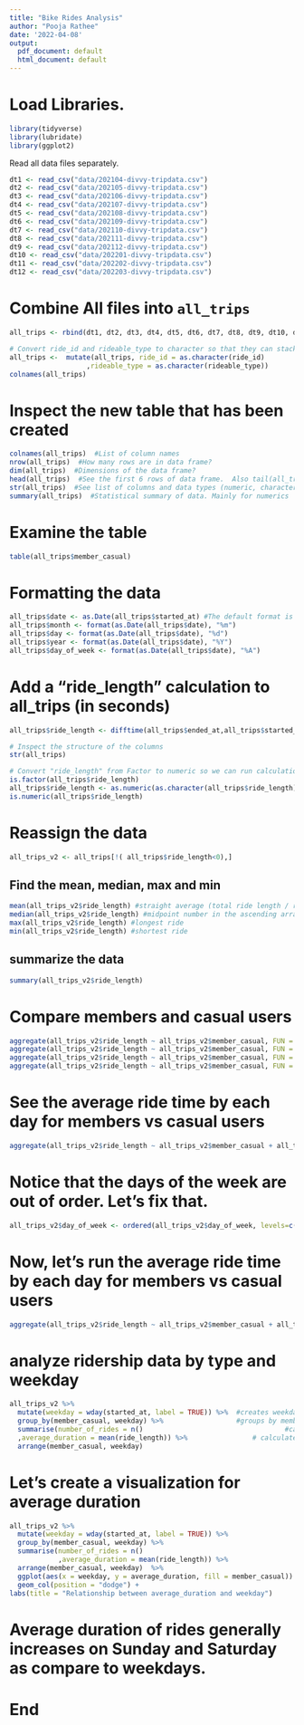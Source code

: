 ```yaml
---
title: "Bike Rides Analysis"
author: "Pooja Rathee"
date: '2022-04-08'
output:
  pdf_document: default
  html_document: default
---
```


# Load Libraries.

```r
library(tidyverse)
library(lubridate)
library(ggplot2)
```

Read all data files separately.

```r
dt1 <- read_csv("data/202104-divvy-tripdata.csv")
dt2 <- read_csv("data/202105-divvy-tripdata.csv")
dt3 <- read_csv("data/202106-divvy-tripdata.csv")
dt4 <- read_csv("data/202107-divvy-tripdata.csv")
dt5 <- read_csv("data/202108-divvy-tripdata.csv")
dt6 <- read_csv("data/202109-divvy-tripdata.csv")
dt7 <- read_csv("data/202110-divvy-tripdata.csv")
dt8 <- read_csv("data/202111-divvy-tripdata.csv")
dt9 <- read_csv("data/202112-divvy-tripdata.csv")
dt10 <- read_csv("data/202201-divvy-tripdata.csv")
dt11 <- read_csv("data/202202-divvy-tripdata.csv")
dt12 <- read_csv("data/202203-divvy-tripdata.csv")

```

# Combine All files into `all_trips`

```r
all_trips <- rbind(dt1, dt2, dt3, dt4, dt5, dt6, dt7, dt8, dt9, dt10, dt11, dt12)

# Convert ride_id and rideable_type to character so that they can stack correctly
all_trips <-  mutate(all_trips, ride_id = as.character(ride_id)
                   ,rideable_type = as.character(rideable_type)) 
colnames(all_trips)
```
# Inspect the new table that has been created
```r
colnames(all_trips)  #List of column names
nrow(all_trips)  #How many rows are in data frame?
dim(all_trips)  #Dimensions of the data frame?
head(all_trips)  #See the first 6 rows of data frame.  Also tail(all_trips)
str(all_trips)  #See list of columns and data types (numeric, character, etc)
summary(all_trips)  #Statistical summary of data. Mainly for numerics
```

# Examine the table
```r
table(all_trips$member_casual)
```

# Formatting the data
```r
all_trips$date <- as.Date(all_trips$started_at) #The default format is yyyy-mm-dd
all_trips$month <- format(as.Date(all_trips$date), "%m")
all_trips$day <- format(as.Date(all_trips$date), "%d")
all_trips$year <- format(as.Date(all_trips$date), "%Y")
all_trips$day_of_week <- format(as.Date(all_trips$date), "%A")
```                     
                           

# Add a "ride_length" calculation to all_trips (in seconds)
```r
all_trips$ride_length <- difftime(all_trips$ended_at,all_trips$started_at)

# Inspect the structure of the columns
str(all_trips)

# Convert "ride_length" from Factor to numeric so we can run calculations on the data
is.factor(all_trips$ride_length)
all_trips$ride_length <- as.numeric(as.character(all_trips$ride_length))
is.numeric(all_trips$ride_length)
```

# Reassign the data
```r
all_trips_v2 <- all_trips[!( all_trips$ride_length<0),]
```

## Find the mean, median, max and min
```r
mean(all_trips_v2$ride_length) #straight average (total ride length / rides)
median(all_trips_v2$ride_length) #midpoint number in the ascending array of ride lengths
max(all_trips_v2$ride_length) #longest ride
min(all_trips_v2$ride_length) #shortest ride
```

## summarize the data
```r
summary(all_trips_v2$ride_length)
```

# Compare members and casual users
```r
aggregate(all_trips_v2$ride_length ~ all_trips_v2$member_casual, FUN = mean)
aggregate(all_trips_v2$ride_length ~ all_trips_v2$member_casual, FUN = median)
aggregate(all_trips_v2$ride_length ~ all_trips_v2$member_casual, FUN = max)
aggregate(all_trips_v2$ride_length ~ all_trips_v2$member_casual, FUN = min)

```

# See the average ride time by each day for members vs casual users
```r
aggregate(all_trips_v2$ride_length ~ all_trips_v2$member_casual + all_trips_v2$day_of_week, FUN = mean)
```

# Notice that the days of the week are out of order. Let's fix that.
```r
all_trips_v2$day_of_week <- ordered(all_trips_v2$day_of_week, levels=c("Sunday", "Monday", "Tuesday", "Wednesday", "Thursday", "Friday", "Saturday"))
```
# Now, let's run the average ride time by each day for members vs casual users
```r
aggregate(all_trips_v2$ride_length ~ all_trips_v2$member_casual + all_trips_v2$day_of_week, FUN = mean)
```
# analyze ridership data by type and weekday
```r
all_trips_v2 %>% 
  mutate(weekday = wday(started_at, label = TRUE)) %>%  #creates weekday field using wday()
  group_by(member_casual, weekday) %>%                  #groups by member_casual and weekday
  summarise(number_of_rides = n()						          	#calculates the number of rides and average duration 
  ,average_duration = mean(ride_length)) %>% 	         	# calculates the average duration
  arrange(member_casual, weekday)							        	# sorts
```

# Let's create a visualization for average duration
```r
all_trips_v2 %>% 
  mutate(weekday = wday(started_at, label = TRUE)) %>% 
  group_by(member_casual, weekday) %>% 
  summarise(number_of_rides = n()
            ,average_duration = mean(ride_length)) %>% 
  arrange(member_casual, weekday)  %>% 
  ggplot(aes(x = weekday, y = average_duration, fill = member_casual)) +
  geom_col(position = "dodge") +
labs(title = "Relationship between average_duration and weekday")


```
# Average duration of rides generally increases on Sunday and Saturday as compare to weekdays.

# End

